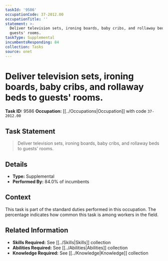 ```yaml
---
taskId: '9586'
occupationCode: 37-2012.00
occupationTitle: ''
statement: >-
  Deliver television sets, ironing boards, baby cribs, and rollaway beds to
  guests' rooms.
taskType: Supplemental
incumbentsResponding: 84
collection: Tasks
source: onet
---
```

# Deliver television sets, ironing boards, baby cribs, and rollaway beds to guests' rooms.

**Task ID:** 9586
**Occupation:** [[../Occupations|Occupation]] with code `37-2012.00`

## Task Statement

> Deliver television sets, ironing boards, baby cribs, and rollaway beds to guests' rooms.

## Details

- **Type:** Supplemental
- **Performed By:** 84.0% of incumbents

## Context

This task is part of the standard duties performed in this occupation. The percentage indicates how common this task is among workers in the field.

## Related Information

- **Skills Required:** See [[../Skills|Skills]] collection
- **Abilities Required:** See [[../Abilities|Abilities]] collection
- **Knowledge Required:** See [[../Knowledge|Knowledge]] collection

